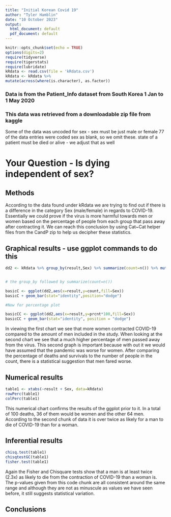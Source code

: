 ```yaml
---
title: "Initial Korean Covid 19"
author: "Tyler Hamblin"
date: "10 October 2023"
output:
  html_document: default
  pdf_document: default
---
```


```r
knitr::opts_chunk$set(echo = TRUE)
options(digits=2)
require(tidyverse)
require(tigerstats)
require(lubridate)
kRdata <- read.csv(file = 'kRdata.csv')
kRdata <- kRdata %>%
mutate(across(where(is.character), as.factor))

```
### Data is from the Patient_Info dataset from South Korea 1 Jan to 1 May 2020
### This data was retrieved from a downloadable zip file from kaggle

Some of the data was uncoded for sex - sex must be just male or female
77 of the data entries were coded sex  as blank, so we omit these.
state of a patient must be died or alive - we adjust that as well   
  
# Your Question - Is dying independent of sex?



## Methods

According to the data found under kRdata we are trying to find out if there is a difference in the category Sex (male/female) in regards to COVID-19. Essentially we could prove if the virus is more harmful towards men or women based on the percentage of people from each group that pass away after contracting it. We can reach this conclusion by using Cat~Cat helper files from the CandP zip to help us decipher these statistics. 



## Graphical results - use ggplot commands to do this  


```r
dd2 <- kRdata %>% group_by(result,Sex) %>% summarize(count=n()) %>% mutate(prcnt=count/sum(count))


# the group_by followed by summarize(count=n())

basicC <- ggplot(dd2,aes(x=result,y=count,fill=Sex))
basicC + geom_bar(stat="identity",position="dodge")

#Now for percentage plot

basicCC <- ggplot(dd2,aes(x=result,y=prcnt*100,fill=Sex)) 
basicCC + geom_bar(stat="identity", position = "dodge")
```

In viewing the first chart we see that more women contracted COVID-19 compared to the amount of men included in the study. When looking at the second chart we see that a much higher percentage of men passed away from the virus. This second graph is important because with out it we would have assumed that the pandemic was worse for women. After comparing the percentage of deaths and survivals to the number of people in the count, there is a statistical suggestion that men fared worse. 


## Numerical results

```r
table1 <- xtabs(~result + Sex, data=kRdata)
rowPerc(table1)
colPerc(table1)
```

This numerical chart confirms the results of the ggplot prior to it. In a total of 100 deaths, 36 of them would be women and the other 64 men. According to the second chunk of data it is over twice as likely for a man to die of COVID-19 than for a woman. 


## Inferential results 

```r
chisq.test(table1)
chisqtestGC(table1)
fisher.test(table1)
```

Again the Fisher and Chisquare tests show that a man is at least twice (2.3x) as likely to die from the contraction of COVID-19 than a woman is. The p-values given from this code chunk are all consistent around the same range and although they are not as minuscule as values we have seen before, it still suggests statistical variation.  

## Conclusions

